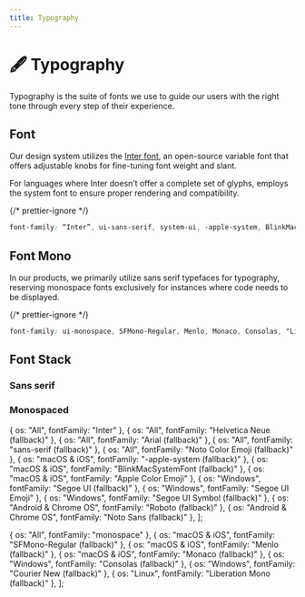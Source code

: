 ```yaml
---
title: Typography
---
```



# 🖋️ Typography

Typography is the suite of fonts we use to guide our users with the right tone through every step of their experience.

## Font

Our design system utilizes the [Inter font](https://rsms.me/inter/), an open-source variable font that offers adjustable knobs for fine-tuning font weight and slant.

For languages where Inter doesn’t offer a complete set of glyphs, employs the system font to ensure proper rendering and compatibility.

{/* prettier-ignore */}
```css copy
font-family: “Inter”, ui-sans-serif, system-ui, -apple-system, BlinkMacSystemFont, "Segoe UI", Roboto, "Helvetica Neue", Arial, "Noto Sans", sans-serif, "Apple Color Emoji", "Segoe UI Emoji", "Segoe UI Symbol", "Noto Color Emoji";
```

<FoundationsInter />

## Font Mono

In our products, we primarily utilize sans serif typefaces for typography, reserving monospace fonts exclusively for instances where code needs to be displayed.

{/* prettier-ignore */}
```css copy
font-family: ui-monospace, SFMono-Regular, Menlo, Monaco, Consolas, "Liberation Mono", "Courier New", monospace;
```

## Font Stack

### Sans serif

<FoundationsTypography fonts={fontsSansSerif} />

### Monospaced

<FoundationsTypography fonts={fontsMono} />

  { os: "All", fontFamily: "Inter" },
  { os: "All", fontFamily: "Helvetica Neue (fallback)" },
  { os: "All", fontFamily: "Arial (fallback)" },
  { os: "All", fontFamily: "sans-serif (fallback)" },
  { os: "All", fontFamily: "Noto Color Emoji (fallback)" },
  { os: "macOS & iOS", fontFamily: "-apple-system (fallback)" },
  { os: "macOS & iOS", fontFamily: "BlinkMacSystemFont (fallback)" },
  { os: "macOS & iOS", fontFamily: "Apple Color Emoji" },
  { os: "Windows", fontFamily: "Segoe UI (fallback)" },
  { os: "Windows", fontFamily: "Segoe UI Emoji" },
  { os: "Windows", fontFamily: "Segoe UI Symbol (fallback)" },
  { os: "Android & Chrome OS", fontFamily: "Roboto (fallback)" },
  { os: "Android & Chrome OS", fontFamily: "Noto Sans (fallback)" },
];

  { os: "All", fontFamily: "monospace" },
  { os: "macOS & iOS", fontFamily: "SFMono-Regular (fallback)" },
  { os: "macOS & iOS", fontFamily: "Menlo (fallback)" },
  { os: "macOS & iOS", fontFamily: "Monaco (fallback)" },
  { os: "Windows", fontFamily: "Consolas (fallback)" },
  { os: "Windows", fontFamily: "Courier New (fallback)" },
  { os: "Linux", fontFamily: "Liberation Mono (fallback)" },
];
